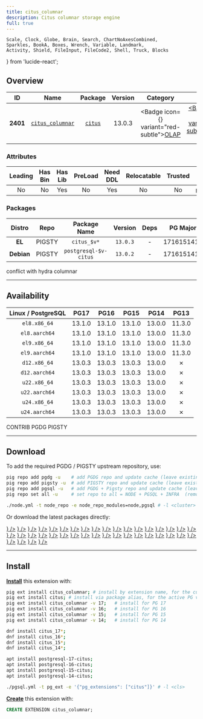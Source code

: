 ```yaml
---
title: citus_columnar
description: Citus columnar storage engine
full: true
---
```


    Scale, Clock, Globe, Brain, Search, ChartNoAxesCombined,
    Sparkles, BookA, Boxes, Wrench, Variable, Landmark,
    Activity, Shield, FileInput, FileCode2, Shell, Truck, Blocks
} from 'lucide-react';

## Overview

| <TooltipIconButton tooltip="Extension unique identifier" side="top">ID</TooltipIconButton> | <TooltipIconButton tooltip="Extension name" side="top">Name</TooltipIconButton> | <TooltipIconButton tooltip="Package name for installation" side="top">Package</TooltipIconButton> | <TooltipIconButton tooltip="Latest available extension version" side="top">Version</TooltipIconButton> | <TooltipIconButton tooltip="Extension category" side="top">Category</TooltipIconButton> | <TooltipIconButton tooltip="Open source license" side="top">License</TooltipIconButton> | <TooltipIconButton tooltip="Programming language" side="top">Lang</TooltipIconButton> |
|:--------:|:--------:|:----------:|:--------------:|:---------------------------------------:|:------------------------------------------------------:|:----:|
| **2401** | [`citus_columnar`](https://github.com/citusdata/citus) | [`citus`](/ext/citus) | 13.0.3 | <Badge icon={<ChartNoAxesCombined />} variant="red-subtle"><a href="/ext/olap" className="no-underline">OLAP</a></Badge> | <a href="/ext/list/license#agpl-30" className="no-underline"><Badge icon={<Scale />} variant="red-subtle">AGPL-3.0</Badge></a> | <a href="/ext/list/lang#c"><Badge icon={<FileCode2 />} variant="blue-subtle">C</Badge></a> |

### Attributes

| <TooltipIconButton tooltip="The Primary Leading extension in the Package" side="top">Leading</TooltipIconButton> | <TooltipIconButton tooltip="Contains binary utils" side="top">Has Bin</TooltipIconButton> | <TooltipIconButton tooltip="Contains .so shared library files" side="top">Has Lib</TooltipIconButton> | <TooltipIconButton tooltip="Requires preloading via shared_preload_libraries" side="top">PreLoad</TooltipIconButton> | <TooltipIconButton tooltip="Requires CREATE EXTENSION DDL command" side="top">Need DDL</TooltipIconButton> | <TooltipIconButton tooltip="Can be installed in any schema" side="top">Relocatable</TooltipIconButton> | <TooltipIconButton tooltip="Can be created by non-superuser" side="top">Trusted</TooltipIconButton> | <TooltipIconButton tooltip="Schemas used by this extension" side="top">Schemas</TooltipIconButton> |
|:-------:|:-------:|:-------:|:-------:|:--------:|:-----------:|:-------:|:-------:|
| No | No | Yes | No | Yes | No | No | `pg_catalog` |

### Packages

| <TooltipIconButton tooltip="Linux distribution family, EL or Debian" side="top">Distro</TooltipIconButton> | <TooltipIconButton tooltip="Package repository" side="top">Repo</TooltipIconButton> | <TooltipIconButton tooltip="The RPM/DEB Package Name Pattern (replace $v with real pg major)" side="top">Package Name</TooltipIconButton> | <TooltipIconButton tooltip="Latest package version" side="top">Version</TooltipIconButton> | <TooltipIconButton tooltip="RPM/DEB Package dependencies" side="top">Deps</TooltipIconButton> | <TooltipIconButton tooltip="Available in these PostgreSQL Major Versions" side="top">PG Major</TooltipIconButton> |
|:----------:|:--------:|:------------------------:|:-----------:|:------------:|:------------------:|
|   **EL**   | <Badge variant="amber-subtle"><span className="font-bold">PIGSTY</span></Badge> | `citus_$v*` | `13.0.3` | - | <Badge variant="green-subtle">17</Badge><Badge variant="green-subtle">16</Badge><Badge variant="green-subtle">15</Badge><Badge variant="green-subtle">14</Badge><Badge variant="red-subtle">13</Badge> |
| **Debian** | <Badge variant="amber-subtle"><span className="font-bold">PIGSTY</span></Badge> | `postgresql-$v-citus` | `13.0.2` | - | <Badge variant="green-subtle">17</Badge><Badge variant="green-subtle">16</Badge><Badge variant="green-subtle">15</Badge><Badge variant="green-subtle">14</Badge><Badge variant="red-subtle">13</Badge> |


<Callout title="Comments" type="info">
    conflict with hydra columnar
</Callout>


------

## Availability

| <TooltipIconButton tooltip="Linux Distro Arch / PostgreSQL Major Version" side="top">Linux / PostgreSQL </TooltipIconButton> | **PG17** | **PG16** | **PG15** | **PG14** | <span className="text-red-500">**PG13**</span> |
|:-----:|:-----:|:-----:|:-----:|:-----:|:-----:|
| `el8.x86_64` | <Badge variant="blue-subtle">13.1.0</Badge> | <Badge variant="blue-subtle">13.1.0</Badge> | <Badge variant="blue-subtle">13.1.0</Badge> | <Badge variant="amber-subtle">13.0.0</Badge> | <Badge variant="blue-subtle">11.3.0</Badge> |
| `el8.aarch64` | <Badge variant="blue-subtle">13.1.0</Badge> | <Badge variant="blue-subtle">13.1.0</Badge> | <Badge variant="blue-subtle">13.1.0</Badge> | <Badge variant="amber-subtle">13.0.0</Badge> | <Badge variant="blue-subtle">11.3.0</Badge> |
| `el9.x86_64` | <Badge variant="blue-subtle">13.1.0</Badge> | <Badge variant="blue-subtle">13.1.0</Badge> | <Badge variant="blue-subtle">13.1.0</Badge> | <Badge variant="amber-subtle">13.0.0</Badge> | <Badge variant="blue-subtle">11.3.0</Badge> |
| `el9.aarch64` | <Badge variant="blue-subtle">13.1.0</Badge> | <Badge variant="blue-subtle">13.1.0</Badge> | <Badge variant="blue-subtle">13.1.0</Badge> | <Badge variant="amber-subtle">13.0.0</Badge> | <Badge variant="blue-subtle">11.3.0</Badge> |
| `d12.x86_64` | <Badge variant="amber-subtle">13.0.3</Badge> | <Badge variant="amber-subtle">13.0.3</Badge> | <Badge variant="amber-subtle">13.0.3</Badge> | <Badge variant="amber-subtle">13.0.0</Badge> | <Badge variant="red-subtle">✗</Badge> |
| `d12.aarch64` | <Badge variant="amber-subtle">13.0.3</Badge> | <Badge variant="amber-subtle">13.0.3</Badge> | <Badge variant="amber-subtle">13.0.3</Badge> | <Badge variant="amber-subtle">13.0.0</Badge> | <Badge variant="red-subtle">✗</Badge> |
| `u22.x86_64` | <Badge variant="amber-subtle">13.0.3</Badge> | <Badge variant="amber-subtle">13.0.3</Badge> | <Badge variant="amber-subtle">13.0.3</Badge> | <Badge variant="amber-subtle">13.0.0</Badge> | <Badge variant="red-subtle">✗</Badge> |
| `u22.aarch64` | <Badge variant="amber-subtle">13.0.3</Badge> | <Badge variant="amber-subtle">13.0.3</Badge> | <Badge variant="amber-subtle">13.0.3</Badge> | <Badge variant="amber-subtle">13.0.0</Badge> | <Badge variant="red-subtle">✗</Badge> |
| `u24.x86_64` | <Badge variant="amber-subtle">13.0.3</Badge> | <Badge variant="amber-subtle">13.0.3</Badge> | <Badge variant="amber-subtle">13.0.3</Badge> | <Badge variant="amber-subtle">13.0.0</Badge> | <Badge variant="red-subtle">✗</Badge> |
| `u24.aarch64` | <Badge variant="amber-subtle">13.0.3</Badge> | <Badge variant="amber-subtle">13.0.3</Badge> | <Badge variant="amber-subtle">13.0.3</Badge> | <Badge variant="amber-subtle">13.0.0</Badge> | <Badge variant="red-subtle">✗</Badge> |

<Badge variant="green-subtle"><span className="font-black">CONTRIB</span></Badge> <Badge variant="blue-subtle"><span className="font-black">PGDG</span></Badge> <Badge variant="amber-subtle"><span className="font-black">PIGSTY</span></Badge>

------

## Download

To add the required PGDG / PIGSTY upstream repository, use:

```bash tab="pig"
pig repo add pgdg -u    # add PGDG repo and update cache (leave existing repos)
pig repo add pigsty -u  # add PIGSTY repo and update cache (leave existing repos)
pig repo add pgsql -u   # add PGDG + Pigsty repo and update cache (leave existing repos)
pig repo set all -u     # set repo to all = NODE + PGSQL + INFRA  (remove existing repos)
```
```bash tab="pigsty"
./node.yml -t node_repo -e node_repo_modules=node,pgsql # -l <cluster>
```

Or download the latest packages directly:

<Files>
    <Folder name="el8.x86_64">
        <a href="https://download.postgresql.org/pub/repos/yum/17/redhat/rhel-8-x86_64/citus_17-13.1.0-1PGDG.rhel8.x86_64.rpm"><File name="citus_17-13.1.0-1PGDG.rhel8.x86_64.rpm" icon={<Package className="text-emerald-500" />} /></a>
        <a href="https://download.postgresql.org/pub/repos/yum/16/redhat/rhel-8-x86_64/citus_16-13.1.0-1PGDG.rhel8.x86_64.rpm"><File name="citus_16-13.1.0-1PGDG.rhel8.x86_64.rpm" icon={<Package className="text-emerald-500" />} /></a>
        <a href="https://download.postgresql.org/pub/repos/yum/15/redhat/rhel-8-x86_64/citus_15-13.1.0-1PGDG.rhel8.x86_64.rpm"><File name="citus_15-13.1.0-1PGDG.rhel8.x86_64.rpm" icon={<Package className="text-emerald-500" />} /></a>
        <a href="https://repo.pigsty.io/yum/pgsql/el8.x86_64/citus_14-13.0.0-1PIGSTY.el8.x86_64.rpm"><File name="citus_14-13.0.0-1PIGSTY.el8.x86_64.rpm" icon={<Package className="text-emerald-500" />} /></a>
    </Folder>
    <Folder name="el8.aarch64">
        <a href="https://download.postgresql.org/pub/repos/yum/17/redhat/rhel-8-aarch64/citus_17-13.1.0-1PGDG.rhel8.aarch64.rpm"><File name="citus_17-13.1.0-1PGDG.rhel8.aarch64.rpm" icon={<Package className="text-orange-500" />} /></a>
        <a href="https://download.postgresql.org/pub/repos/yum/16/redhat/rhel-8-aarch64/citus_16-13.1.0-1PGDG.rhel8.aarch64.rpm"><File name="citus_16-13.1.0-1PGDG.rhel8.aarch64.rpm" icon={<Package className="text-orange-500" />} /></a>
        <a href="https://download.postgresql.org/pub/repos/yum/15/redhat/rhel-8-aarch64/citus_15-13.1.0-1PGDG.rhel8.aarch64.rpm"><File name="citus_15-13.1.0-1PGDG.rhel8.aarch64.rpm" icon={<Package className="text-orange-500" />} /></a>
        <a href="https://repo.pigsty.io/yum/pgsql/el8.aarch64/citus_14-13.0.0-1PIGSTY.el8.aarch64.rpm"><File name="citus_14-13.0.0-1PIGSTY.el8.aarch64.rpm" icon={<Package className="text-orange-500" />} /></a>
    </Folder>
    <Folder name="el9.x86_64">
        <a href="https://download.postgresql.org/pub/repos/yum/17/redhat/rhel-9-x86_64/citus_17-13.1.0-1PGDG.rhel9.x86_64.rpm"><File name="citus_17-13.1.0-1PGDG.rhel9.x86_64.rpm" icon={<Package className="text-emerald-500" />} /></a>
        <a href="https://download.postgresql.org/pub/repos/yum/16/redhat/rhel-9-x86_64/citus_16-13.1.0-1PGDG.rhel9.x86_64.rpm"><File name="citus_16-13.1.0-1PGDG.rhel9.x86_64.rpm" icon={<Package className="text-emerald-500" />} /></a>
        <a href="https://download.postgresql.org/pub/repos/yum/15/redhat/rhel-9-x86_64/citus_15-13.1.0-1PGDG.rhel9.x86_64.rpm"><File name="citus_15-13.1.0-1PGDG.rhel9.x86_64.rpm" icon={<Package className="text-emerald-500" />} /></a>
        <a href="https://repo.pigsty.io/yum/pgsql/el9.x86_64/citus_14-13.0.0-1PIGSTY.el9.x86_64.rpm"><File name="citus_14-13.0.0-1PIGSTY.el9.x86_64.rpm" icon={<Package className="text-emerald-500" />} /></a>
    </Folder>
    <Folder name="el9.aarch64">
        <a href="https://download.postgresql.org/pub/repos/yum/17/redhat/rhel-9-aarch64/citus_17-13.1.0-1PGDG.rhel9.aarch64.rpm"><File name="citus_17-13.1.0-1PGDG.rhel9.aarch64.rpm" icon={<Package className="text-orange-500" />} /></a>
        <a href="https://download.postgresql.org/pub/repos/yum/16/redhat/rhel-9-aarch64/citus_16-13.1.0-1PGDG.rhel9.aarch64.rpm"><File name="citus_16-13.1.0-1PGDG.rhel9.aarch64.rpm" icon={<Package className="text-orange-500" />} /></a>
        <a href="https://download.postgresql.org/pub/repos/yum/15/redhat/rhel-9-aarch64/citus_15-13.1.0-1PGDG.rhel9.aarch64.rpm"><File name="citus_15-13.1.0-1PGDG.rhel9.aarch64.rpm" icon={<Package className="text-orange-500" />} /></a>
        <a href="https://repo.pigsty.io/yum/pgsql/el9.aarch64/citus_14-13.0.0-1PIGSTY.el9.aarch64.rpm"><File name="citus_14-13.0.0-1PIGSTY.el9.aarch64.rpm" icon={<Package className="text-orange-500" />} /></a>
    </Folder>
    <Folder name="d12.x86_64">
        <a href="https://repo.pigsty.io/apt/pgsql/bookworm/pool/main/c/citus/postgresql-17-citus_13.0.3-9PIGSTY~bookworm_amd64.deb"><File name="postgresql-17-citus_13.0.3-9PIGSTY~bookworm_amd64.deb" icon={<Box className="text-emerald-500" />} /></a>
        <a href="https://repo.pigsty.io/apt/pgsql/bookworm/pool/main/c/citus/postgresql-16-citus_13.0.3-9PIGSTY~bookworm_amd64.deb"><File name="postgresql-16-citus_13.0.3-9PIGSTY~bookworm_amd64.deb" icon={<Box className="text-emerald-500" />} /></a>
        <a href="https://repo.pigsty.io/apt/pgsql/bookworm/pool/main/c/citus/postgresql-15-citus_13.0.3-9PIGSTY~bookworm_amd64.deb"><File name="postgresql-15-citus_13.0.3-9PIGSTY~bookworm_amd64.deb" icon={<Box className="text-emerald-500" />} /></a>
        <a href="https://repo.pigsty.io/apt/pgsql/bookworm/pool/main/c/citus/postgresql-14-citus_13.0.0-1PIGSTY~bookworm_amd64.deb"><File name="postgresql-14-citus_13.0.0-1PIGSTY~bookworm_amd64.deb" icon={<Box className="text-emerald-500" />} /></a>
    </Folder>
    <Folder name="d12.aarch64">
        <a href="https://repo.pigsty.io/apt/pgsql/bookworm/pool/main/c/citus/postgresql-17-citus_13.0.3-9PIGSTY~bookworm_arm64.deb"><File name="postgresql-17-citus_13.0.3-9PIGSTY~bookworm_arm64.deb" icon={<Box className="text-orange-500" />} /></a>
        <a href="https://repo.pigsty.io/apt/pgsql/bookworm/pool/main/c/citus/postgresql-16-citus_13.0.3-9PIGSTY~bookworm_arm64.deb"><File name="postgresql-16-citus_13.0.3-9PIGSTY~bookworm_arm64.deb" icon={<Box className="text-orange-500" />} /></a>
        <a href="https://repo.pigsty.io/apt/pgsql/bookworm/pool/main/c/citus/postgresql-15-citus_13.0.3-9PIGSTY~bookworm_arm64.deb"><File name="postgresql-15-citus_13.0.3-9PIGSTY~bookworm_arm64.deb" icon={<Box className="text-orange-500" />} /></a>
        <a href="https://repo.pigsty.io/apt/pgsql/bookworm/pool/main/c/citus/postgresql-14-citus_13.0.0-1PIGSTY~bookworm_arm64.deb"><File name="postgresql-14-citus_13.0.0-1PIGSTY~bookworm_arm64.deb" icon={<Box className="text-orange-500" />} /></a>
    </Folder>
    <Folder name="u22.x86_64">
        <a href="https://repo.pigsty.io/apt/pgsql/jammy/pool/main/c/citus/postgresql-17-citus_13.0.3-9PIGSTY~jammy_amd64.deb"><File name="postgresql-17-citus_13.0.3-9PIGSTY~jammy_amd64.deb" icon={<Box className="text-emerald-500" />} /></a>
        <a href="https://repo.pigsty.io/apt/pgsql/jammy/pool/main/c/citus/postgresql-16-citus_13.0.3-9PIGSTY~jammy_amd64.deb"><File name="postgresql-16-citus_13.0.3-9PIGSTY~jammy_amd64.deb" icon={<Box className="text-emerald-500" />} /></a>
        <a href="https://repo.pigsty.io/apt/pgsql/jammy/pool/main/c/citus/postgresql-15-citus_13.0.3-9PIGSTY~jammy_amd64.deb"><File name="postgresql-15-citus_13.0.3-9PIGSTY~jammy_amd64.deb" icon={<Box className="text-emerald-500" />} /></a>
        <a href="https://repo.pigsty.io/apt/pgsql/jammy/pool/main/c/citus/postgresql-14-citus_13.0.0-1PIGSTY~jammy_amd64.deb"><File name="postgresql-14-citus_13.0.0-1PIGSTY~jammy_amd64.deb" icon={<Box className="text-emerald-500" />} /></a>
    </Folder>
    <Folder name="u22.aarch64">
        <a href="https://repo.pigsty.io/apt/pgsql/jammy/pool/main/c/citus/postgresql-17-citus_13.0.3-9PIGSTY~jammy_arm64.deb"><File name="postgresql-17-citus_13.0.3-9PIGSTY~jammy_arm64.deb" icon={<Box className="text-orange-500" />} /></a>
        <a href="https://repo.pigsty.io/apt/pgsql/jammy/pool/main/c/citus/postgresql-16-citus_13.0.3-9PIGSTY~jammy_arm64.deb"><File name="postgresql-16-citus_13.0.3-9PIGSTY~jammy_arm64.deb" icon={<Box className="text-orange-500" />} /></a>
        <a href="https://repo.pigsty.io/apt/pgsql/jammy/pool/main/c/citus/postgresql-15-citus_13.0.3-9PIGSTY~jammy_arm64.deb"><File name="postgresql-15-citus_13.0.3-9PIGSTY~jammy_arm64.deb" icon={<Box className="text-orange-500" />} /></a>
        <a href="https://repo.pigsty.io/apt/pgsql/jammy/pool/main/c/citus/postgresql-14-citus_13.0.0-1PIGSTY~jammy_arm64.deb"><File name="postgresql-14-citus_13.0.0-1PIGSTY~jammy_arm64.deb" icon={<Box className="text-orange-500" />} /></a>
    </Folder>
    <Folder name="u24.x86_64">
        <a href="https://repo.pigsty.io/apt/pgsql/noble/pool/main/c/citus/postgresql-17-citus_13.0.3-9PIGSTY~noble_amd64.deb"><File name="postgresql-17-citus_13.0.3-9PIGSTY~noble_amd64.deb" icon={<Box className="text-emerald-500" />} /></a>
        <a href="https://repo.pigsty.io/apt/pgsql/noble/pool/main/c/citus/postgresql-16-citus_13.0.3-9PIGSTY~noble_amd64.deb"><File name="postgresql-16-citus_13.0.3-9PIGSTY~noble_amd64.deb" icon={<Box className="text-emerald-500" />} /></a>
        <a href="https://repo.pigsty.io/apt/pgsql/noble/pool/main/c/citus/postgresql-15-citus_13.0.3-9PIGSTY~noble_amd64.deb"><File name="postgresql-15-citus_13.0.3-9PIGSTY~noble_amd64.deb" icon={<Box className="text-emerald-500" />} /></a>
        <a href="https://repo.pigsty.io/apt/pgsql/noble/pool/main/c/citus/postgresql-14-citus_13.0.0-1PIGSTY~noble_amd64.deb"><File name="postgresql-14-citus_13.0.0-1PIGSTY~noble_amd64.deb" icon={<Box className="text-emerald-500" />} /></a>
    </Folder>
    <Folder name="u24.aarch64">
        <a href="https://repo.pigsty.io/apt/pgsql/noble/pool/main/c/citus/postgresql-17-citus_13.0.3-9PIGSTY~noble_arm64.deb"><File name="postgresql-17-citus_13.0.3-9PIGSTY~noble_arm64.deb" icon={<Box className="text-orange-500" />} /></a>
        <a href="https://repo.pigsty.io/apt/pgsql/noble/pool/main/c/citus/postgresql-16-citus_13.0.3-9PIGSTY~noble_arm64.deb"><File name="postgresql-16-citus_13.0.3-9PIGSTY~noble_arm64.deb" icon={<Box className="text-orange-500" />} /></a>
        <a href="https://repo.pigsty.io/apt/pgsql/noble/pool/main/c/citus/postgresql-15-citus_13.0.3-9PIGSTY~noble_arm64.deb"><File name="postgresql-15-citus_13.0.3-9PIGSTY~noble_arm64.deb" icon={<Box className="text-orange-500" />} /></a>
        <a href="https://repo.pigsty.io/apt/pgsql/noble/pool/main/c/citus/postgresql-14-citus_13.0.0-1PIGSTY~noble_arm64.deb"><File name="postgresql-14-citus_13.0.0-1PIGSTY~noble_arm64.deb" icon={<Box className="text-orange-500" />} /></a>
    </Folder>
</Files>

------

## Install

[**Install**](/docs/pgsql/extension/install) this extension with:

```bash tab="pig"
pig ext install citus_columnar; # install by extension name, for the current active PG version
pig ext install citus; # install via package alias, for the active PG version
pig ext install citus_columnar -v 17;   # install for PG 17
pig ext install citus_columnar -v 16;   # install for PG 16
pig ext install citus_columnar -v 15;   # install for PG 15
pig ext install citus_columnar -v 14;   # install for PG 14
```
```bash tab="yum" 
dnf install citus_17*;
dnf install citus_16*;
dnf install citus_15*;
dnf install citus_14*;
```
```bash tab="apt" 
apt install postgresql-17-citus;
apt install postgresql-16-citus;
apt install postgresql-15-citus;
apt install postgresql-14-citus;
```
```bash tab="ansible"
./pgsql.yml -t pg_ext -e '{"pg_extensions": ["citus"]}' # -l <cls>
```

[**Create**](/docs/pgsql/extension/create) this extension with:

```sql
CREATE EXTENSION citus_columnar;
```



